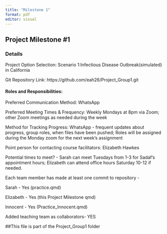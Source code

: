```yaml
---
title: "Milestone 1"
format: pdf
editor: visual
---
```


## Project Milestone #1

### Details

Project Option Selection: Scenario 1:Infectious Disease Outbreak(simulated) in California

Git Repository Link: https://github.com/eah26/Project_Group1.git

#### Roles and Responsibilities:

Preferred Communication Method: WhatsApp

Preferred Meeting Times & Frequency: Weekly Mondays at 8pm via Zoom; other Zoom meetings as needed during the week

Method for Tracking Progress: WhatsApp - frequent updates about progress, group roles, when files have been pushed; Roles will be assigned during the Monday zoom for the next week's assignment

Point person for contacting course facilitators: Elizabeth Hawkes

Potential times to meet? - Sarah can meet Tuesdays from 1-3 for Sadaf's appointment hours; Elizabeth can attend office hours Saturday 10-12 if needed.

Each team member has made at least one commit to repository -

Sarah - Yes (practice.qmd)

Elizabeth - Yes (this Project Milestone qmd)

Innocent - Yes (Practice_Innocent.qmd)

Added teaching team as collaborators- YES

##This file is part of the Project_Group1 folder
